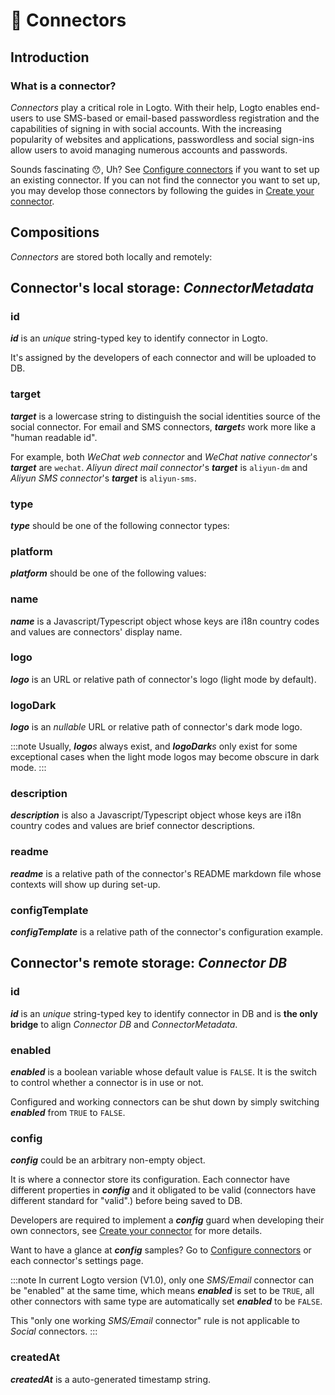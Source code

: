 
# 🔌 Connectors

## Introduction

### What is a connector?

_Connectors_ play a critical role in Logto. With their help, Logto enables end-users to use SMS-based or email-based passwordless registration and the capabilities of signing in with social accounts. With the increasing popularity of websites and applications, passwordless and social sign-ins allow users to avoid managing numerous accounts and passwords.

Sounds fascinating :hushed:, Uh? See [Configure connectors](../../recipes/configure-connectors/) if you want to set up an existing connector. If you can not find the connector you want to set up, you may develop those connectors by following the guides in [Create your connector](../../recipes/create-your-connector/).

## Compositions

_Connectors_ are stored both locally and remotely:

<ConnectorStorageIntro />

## Connector's local storage: _ConnectorMetadata_

### id

_**id**_ is an _unique_ string-typed key to identify connector in Logto.

It's assigned by the developers of each connector and will be uploaded to DB.

### target

_**target**_ is a lowercase string to distinguish the social identities source of the social connector.
For email and SMS connectors, _**target**s_ work more like a "human readable id".

For example, both _WeChat web connector_ and _WeChat native connector_'s _**target**_ are `wechat`. _Aliyun direct mail connector_'s _**target**_ is `aliyun-dm` and _Aliyun SMS connector_'s _**target**_ is `aliyun-sms`.

### type

_**type**_ should be one of the following connector types:

<ConnectorTypeIntro />

### platform

_**platform**_ should be one of the following values:

<ConnectorPlatformIntro />

### name

_**name**_ is a Javascript/Typescript object whose keys are i18n country codes and values are connectors' display name.

### logo

_**logo**_ is an URL or relative path of connector's logo (light mode by default).

### logoDark

_**logo**_ is an _nullable_ URL or relative path of connector's dark mode logo.

:::note
Usually, _**logo**s_ always exist, and _**logoDark**s_ only exist for some exceptional cases when the light mode logos may become obscure in dark mode.
:::

### description

_**description**_ is also a Javascript/Typescript object whose keys are i18n country codes and values are brief connector descriptions.

### readme

_**readme**_ is a relative path of the connector's README markdown file whose contexts will show up during set-up.

### configTemplate

_**configTemplate**_ is a relative path of the connector's configuration example.

## Connector's remote storage: _Connector DB_

### id

_**id**_ is an _unique_ string-typed key to identify connector in DB and is **the only bridge** to align _Connector DB_ and _ConnectorMetadata_.

### enabled

_**enabled**_ is a boolean variable whose default value is `FALSE`. It is the switch to control whether a connector is in use or not.

Configured and working connectors can be shut down by simply switching _**enabled**_ from `TRUE` to `FALSE`.

### config

_**config**_ could be an arbitrary non-empty object.

It is where a connector store its configuration. Each connector have different properties in _**config**_ and it obligated to be valid (connectors have different standard for "valid".) before being saved to DB.

Developers are required to implement a _**config**_ guard when developing their own connectors, see [Create your connector](../../recipes/create-your-connector/) for more details.

Want to have a glance at _**config**_ samples? Go to [Configure connectors](../../recipes/configure-connectors/) or each connector's settings page.

:::note
In current Logto version (V1.0), only one _SMS/Email_ connector can be "enabled" at the same time, which means _**enabled**_ is set to be `TRUE`, all other connectors with same type are automatically set _**enabled**_ to be `FALSE`.

This "only one working _SMS/Email_ connector" rule is not applicable to _Social_ connectors.
:::

### createdAt

_**createdAt**_ is a auto-generated timestamp string.
